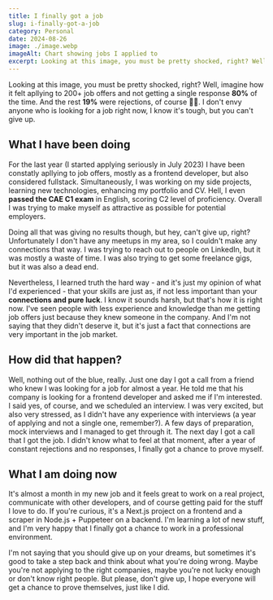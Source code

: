 ```yaml
---
title: I finally got a job
slug: i-finally-got-a-job
category: Personal
date: 2024-08-26
image: ./image.webp
imageAlt: Chart showing jobs I applied to
excerpt: Looking at this image, you must be pretty shocked, right? Well, imagine how it felt apllying to 200+ job off...
---
```


Looking at this image, you must be pretty shocked, right? Well, imagine how it felt apllying to 200+ job offers and not getting a single response **80%** of the time. And the rest **19%** were rejections, of course 🤷‍♂️. I don't envy anyone who is looking for a job right now, I know it's tough, but you can't give up.

## What I have been doing

For the last year (I started applying seriously in July 2023) I have been constatly apllying to job offers, mostly as a frontend developer, but also considered fullstack. Simultaneously, I was working on my side projects, learning new technologies, enhancing my portfolio and CV. Hell, I even **passed the CAE C1 exam** in English, scoring C2 level of proficiency. Overall I was trying to make myself as attractive as possible for potential employers.

Doing all that was giving no results though, but hey, can't give up, right? Unfortunately I don't have any meetups in my area, so I couldn't make any connections that way. I was trying to reach out to people on LinkedIn, but it was mostly a waste of time. I was also trying to get some freelance gigs, but it was also a dead end.

Nevertheless, I learned truth the hard way - and it's just my opinion of what I'd experienced - that your skills are just as, if not less important than your **connections and pure luck**. I know it sounds harsh, but that's how it is right now. I've seen people with less experience and knowledge than me getting job offers just because they knew someone in the company. And I'm not saying that they didn't deserve it, but it's just a fact that connections are very important in the job market.

## How did that happen?

Well, nothing out of the blue, really. Just one day I got a call from a friend who knew I was looking for a job for almost a year. He told me that his company is looking for a frontend developer and asked me if I'm interested. I said yes, of course, and we scheduled an interview. I was very excited, but also very stressed, as I didn't have any experience with interviews (a year of applying and not a single one, remember?). A few days of preparation, mock interviews and I managed to get through it. The next day I got a call that I got the job. I didn't know what to feel at that moment, after a year of constant rejections and no responses, I finally got a chance to prove myself.

## What I am doing now

It's almost a month in my new job and it feels great to work on a real project, communicate with other developers, and of course getting paid for the stuff I love to do. If you're curious, it's a Next.js project on a frontend and a scraper in Node.js + Puppeteer on a backend. I'm learning a lot of new stuff, and I'm very happy that I finally got a chance to work in a professional environment.

I'm not saying that you should give up on your dreams, but sometimes it's good to take a step back and think about what you're doing wrong. Maybe you're not applying to the right companies, maybe you're not lucky enough or don't know right people. But please, don't give up, I hope everyone will get a chance to prove themselves, just like I did.
